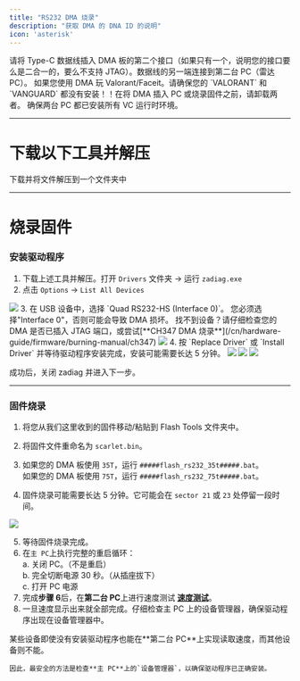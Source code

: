 ```yaml
---
title: "RS232 DMA 烧录"
description: "获取 DMA 的 DNA ID 的说明"
icon: 'asterisk'
---
```

<Warning>
    请将 Type-C 数据线插入 DMA 板的第二个接口（如果只有一个，说明您的接口要么是二合一的，要么不支持 JTAG）。数据线的另一端连接到第二台 PC（雷达 PC）。
</Warning>
<Warning>
    如果您使用 DMA 玩 Valorant/Faceit。请确保您的 `VALORANT` 和 `VANGUARD` 都没有安装！！在将 DMA 插入 PC 或烧录固件之前，请卸载两者。
</Warning>
<Note>
    确保两台 PC 都已安装所有 VC 运行时环境。
</Note>

---

# 下载以下工具并解压
<Card title="固件工具包" icon="screwdriver-wrench" href="https://alist.scarlet.technology/d/Tools/DNA_ID.zip?sign=vuf3WnCBzIxn6lB9pEeAf8n4A1mycZEHfnsIMCzrm_U=:0">下载并将文件解压到一个文件夹中</Card>

---

# 烧录固件
### 安装驱动程序

1. 下载上述工具并解压。打开 `Drivers` 文件夹 -> 运行 `zadiag.exe`
2. 点击 `Options` -> `List All Devices`
<Frame>
      <img src="/cn/images/dna1.png" />
    </Frame>
3. 在 USB 设备中，选择 `Quad RS232-HS (Interface 0)`。
<Warning>
    您必须选择"Interface 0"，否则可能会导致 DMA 损坏。
</Warning>
<Note>
    找不到设备？请仔细检查您的 DMA 是否已插入 JTAG 端口，或尝试[**CH347 DMA 烧录**](/cn/hardware-guide/firmware/burning-manual/ch347)
</Note>
<Frame>
      <img src="/cn/images/dna2.png" />
    </Frame>
4. 按 `Replace Driver` 或 `Install Driver` 并等待驱动程序安装完成，安装可能需要长达 5 分钟。
<Frame>
      <img src="/cn/images/dna3.png" />
    </Frame>
    <Frame>
      <img src="/cn/images/dna4.png" />
    </Frame>
    <Frame>
      <img src="/cn/images/dna5.png" />
</Frame>

<Info> 成功后，关闭 zadiag 并进入下一步。</Info>

---

### 固件烧录
1. 将您从我们这里收到的固件移动/粘贴到 Flash Tools 文件夹中。
2. 将固件文件重命名为 `scarlet.bin`。
3. 如果您的 DMA 板使用 `35T`，运行 `#####flash_rs232_35t#####.bat`。  
如果您的 DMA 板使用 `75T`，运行 `#####flash_rs232_75t#####.bat`。

4. 固件烧录可能需要长达 5 分钟。它可能会在 `sector 21` 或 `23` 处停留一段时间。

<Frame>
      <img src="/cn/images/burning0.png" />
</Frame>

5. 等待固件烧录完成。
6. 在`主 PC`上执行完整的重启循环：  
    a. 关闭 PC。（不是重启）  
    b. 完全切断电源 30 秒。（从插座拔下）  
    c. 打开 PC 电源  
7. 完成**步骤 6**后，在**第二台 PC**上进行速度测试 [**速度测试**](/cn/hardware-guide/dma/speed-test)。
8. 一旦速度显示出来就全部完成。仔细检查主 PC 上的设备管理器，确保驱动程序出现在设备管理器中。

<Warning>
    某些设备即使没有安装驱动程序也能在**第二台 PC**上实现读取速度，而其他设备则不能。 

    因此，最安全的方法是检查**主 PC**上的`设备管理器`，以确保驱动程序已正确安装。
</Warning>
